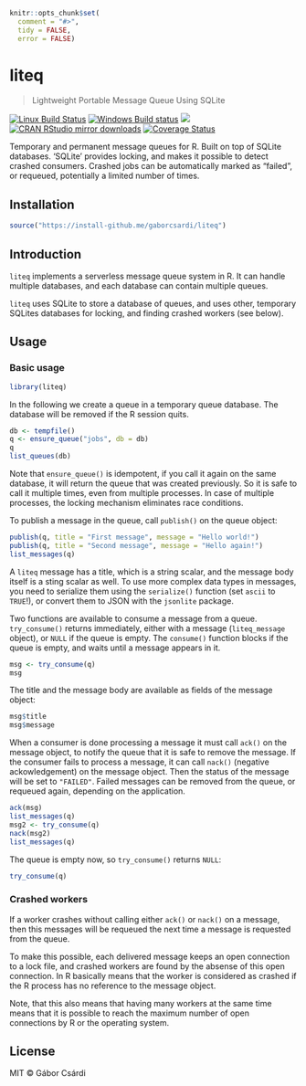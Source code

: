 
```r
knitr::opts_chunk$set(
  comment = "#>",
  tidy = FALSE,
  error = FALSE)
```

# liteq

> Lightweight Portable Message Queue Using SQLite

[![Linux Build Status](https://travis-ci.org/gaborcsardi/liteq.svg?branch=master)](https://travis-ci.org/gaborcsardi/liteq)
[![Windows Build status](https://ci.appveyor.com/api/projects/status/github/gaborcsardi/liteq?svg=true)](https://ci.appveyor.com/project/gaborcsardi/liteq)
[![](http://www.r-pkg.org/badges/version/liteq)](http://www.r-pkg.org/pkg/liteq)
[![CRAN RStudio mirror downloads](http://cranlogs.r-pkg.org/badges/liteq)](http://www.r-pkg.org/pkg/liteq)
[![Coverage Status](https://img.shields.io/codecov/c/github/gaborcsardi/liteq/master.svg)](https://codecov.io/github/gaborcsardi/liteq?branch=master)

Temporary and permanent message queues for R. Built on top of SQLite
databases. 'SQLite' provides locking, and makes it possible to detect
crashed consumers. Crashed jobs can be automatically marked as "failed",
or requeued, potentially a limited number of times.

## Installation

```r
source("https://install-github.me/gaborcsardi/liteq")
```

## Introduction

`liteq` implements a serverless message queue system in R.
It can handle multiple databases, and each database can contain
multiple queues.

`liteq` uses SQLite to store a database of queues, and uses other,
temporary SQLites databases for locking, and finding crashed workers
(see below).

## Usage

### Basic usage

```r
library(liteq)
```

In the following we create a queue in a temporary queue database.
The database will be removed if the R session quits.

```r
db <- tempfile()
q <- ensure_queue("jobs", db = db)
q
list_queues(db)
```

Note that `ensure_queue()` is idempotent, if you call it again on the same
database, it will return the queue that was created previously. So it is
safe to call it multiple times, even from multiple processes. In case of
multiple processes, the locking mechanism eliminates race conditions.

To publish a message in the queue, call `publish()` on the queue object:

```r
publish(q, title = "First message", message = "Hello world!")
publish(q, title = "Second message", message = "Hello again!")
list_messages(q)
```

A `liteq` message has a title, which is a string scalar, and the message
body itself is a sting scalar as well. To use more complex data types in
messages, you need to serialize them using the `serialize()` function (set
`ascii` to `TRUE`!), or convert them to JSON with the `jsonlite` package.

Two functions are available to consume a message from a queue.
`try_consume()` returns immediately, either with a message (`liteq_message`
object), or `NULL` if the queue is empty. The `consume()` function blocks
if the queue is empty, and waits until a message appears in it.

```r
msg <- try_consume(q)
msg
```

The title and the message body are available as fields of the message
object:

```r
msg$title
msg$message
```

When a consumer is done processing a message it must call `ack()` on the
message object, to notify the queue that it is safe to remove the message.
If the consumer fails to process a message, it can call `nack()` (negative
ackowledgement) on the message object. Then the status of the message will
be set to `"FAILED"`. Failed messages can be removed from the queue, or
requeued again, depending on the application.

```r
ack(msg)
list_messages(q)
msg2 <- try_consume(q)
nack(msg2)
list_messages(q)
```

The queue is empty now, so `try_consume()` returns `NULL`:

```r
try_consume(q)
```

### Crashed workers

If a worker crashes without calling either `ack()` or `nack()` on a message,
then this messages will be requeued the next time a message is requested
from the queue.

To make this possible, each delivered message keeps an open connection to
a lock file, and crashed workers are found by the absense of this open
connection. In R basically means that the worker is considered as crashed
if the R process has no reference to the message object.

Note, that this also means that having many workers at the same time means
that it is possible to reach the maximum number of open connections by
R or the operating system.

## License

MIT © Gábor Csárdi
